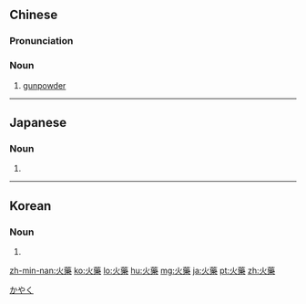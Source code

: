 {{also|火药}}
==Chinese==
{{zh-forms|s=火药}}

===Pronunciation===
{{zh-pron
|m=huǒyào
|c=fo2 joek6
|mn=hóe-io̍h/hé-io̍h
|w=2hu hhiaq
|cat=n
}}

===Noun===
{{zh-noun}}

# [[gunpowder]]

{{zh-cat|Intermediate|Explosives}}

----

==Japanese==
{{ja-kanjitab|か|やく|yomi=o}}

===Noun===
{{ja-noun|かやく|shin=火薬}}

# {{kyujitai spelling of|火薬}}

[[Category:ja:Explosives|かやく]]

----

==Korean==
{{ko-hanjatab}}

===Noun===
{{ko-noun|hj|hangeul=화약}}

# {{hanja form of|화약|[[gunpowder]]}}

[[zh-min-nan:火藥]]
[[ko:火藥]]
[[lo:火藥]]
[[hu:火藥]]
[[mg:火藥]]
[[ja:火藥]]
[[pt:火藥]]
[[zh:火藥]]